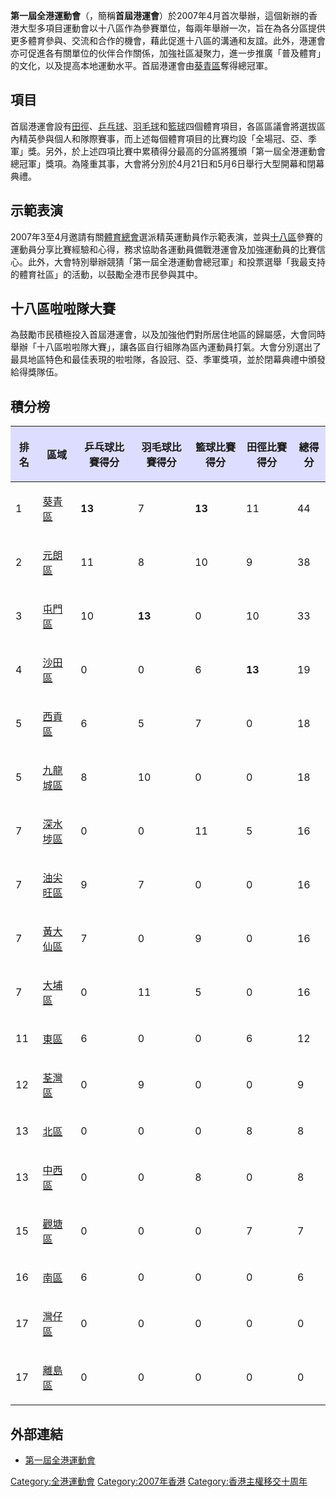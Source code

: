 {{Unreferenced|time=2018-07-13T14:11:35+00:00}}
{{Infobox AllGames
| Name = 第一屆全港運動會
| Logo = 
| Size = 
| Optional caption = 
| Host city = {{HKG}}
| Provinces and cities participating = 18
| Athletes participating = 1287人
| Events = 4項運動
| Opening ceremony = 2007年4月21日
| Closing ceremony = 2007年5月6日
| Officially opened by = [[香港特區行政長官|香港特區行政長官]][[曾蔭權|曾蔭權]]
| Athlete's Oath = [[梁達成|梁達成]]（[[元朗區|元朗區]]）
| Judge's Oath = 
| Olympic Torch = [[許海峰|許海峰]]、[[鄧亞萍|鄧亞萍]]、[[黃金寶|黃金寶]]
| Stadium = [[小西灣運動場|小西灣運動場]]
}}

'''第一屆全港運動會'''（{{lang-en|The 1st Hong Kong Games}}，簡稱'''首屆港運會'''）於2007年4月首次舉辦，這個新辦的香港大型多項目運動會以十八區作為參賽單位，每兩年舉辦一次，旨在為各分區提供更多體育參與、交流和合作的機會，藉此促進十八區的溝通和友誼。此外，港運會亦可促進各有關單位的伙伴合作關係，加強社區凝聚力，進一步推廣「普及體育」的文化，以及提高本地運動水平。首屆港運會由[[葵青區|葵青區]]奪得總冠軍。

== 項目 ==
首屆港運會設有[[田徑|田徑]]、[[乒乓球|乒乓球]]、[[羽毛球|羽毛球]]和[[籃球|籃球]]四個體育項目，各區區議會將選拔區內精英參與個人和隊際賽事，而上述每個體育項目的比賽均設「全場冠、亞、季軍」獎。另外，於上述四項比賽中累積得分最高的分區將獲頒「第一屆全港運動會總冠軍」獎項。為隆重其事，大會將分別於4月21日和5月6日舉行大型開幕和閉幕典禮。 

== 示範表演 ==
2007年3至4月邀請有關[[體育總會|體育總會]]選派精英運動員作示範表演，並與[[香港行政區劃|十八區]]參賽的運動員分享比賽經驗和心得，務求協助各運動員備戰港運會及加強運動員的比賽信心。此外，大會特別舉辦競猜「第一屆全港運動會總冠軍」和投票選舉「我最支持的體育社區」的活動，以鼓勵全港市民參與其中。

== 十八區啦啦隊大賽 ==
為鼓勵市民積極投入首屆港運會，以及加強他們對所居住地區的歸屬感，大會同時舉辦「十八區啦啦隊大賽」，讓各區自行組隊為區內運動員打氣。大會分別選出了最具地區特色和最佳表現的啦啦隊，各設冠、亞、季軍獎項，並於閉幕典禮中頒發給得獎隊伍。

== 積分榜 ==

{| class="wikitable sortable sortable" 
! style="background:#DDDDFF;" | 排名 
! style="background:#DDDDFF;" | 區域
! style="background:#DDDDFF;" | 乒乓球比賽得分
! style="background:#DDDDFF;" | 羽毛球比賽得分
! style="background:#DDDDFF;" | 籃球比賽得分
! style="background:#DDDDFF;" | 田徑比賽得分
! style="background:#DDDDFF;" | 總得分
|-
| 1 || [[葵青區|葵青區]] || '''13''' || 7 || '''13''' || 11 || 44
|-
| 2 || [[元朗區|元朗區]] || 11 || 8 || 10 || 9 || 38
|-
| 3 || [[屯門區|屯門區]] || 10 || '''13''' || 0 || 10 || 33
|-
| 4 || [[沙田區|沙田區]] || 0 || 0 || 6 || '''13''' || 19
|-
| 5 || [[西貢區|西貢區]] || 6 || 5 || 7 || 0 || 18
|-
| 5 || [[九龍城區|九龍城區]] || 8 || 10 || 0 || 0 || 18 
|-
| 7 || [[深水埗區|深水埗區]] || 0 || 0 || 11 || 5 || 16
|-
| 7 || [[油尖旺區|油尖旺區]] || 9 || 7 || 0 || 0 || 16
|-
| 7 || [[黃大仙區|黃大仙區]] || 7 || 0 || 9 || 0 || 16
|-
| 7 || [[大埔區|大埔區]] || 0 || 11 || 5 || 0 || 16
|-
| 11 || [[東區_(香港)|東區]] || 6 || 0 || 0 || 6 || 12
|-
| 12 ||[[荃灣區|荃灣區]] || 0 || 9 || 0 || 0 || 9
|-
| 13 || [[北區_(香港)|北區]] || 0 || 0 || 0 || 8 || 8
|-
| 13 || [[中西區_(香港)|中西區]] || 0 || 0 || 8 || 0 || 8
|-
| 15 || [[觀塘區|觀塘區]] || 0 || 0 || 0 || 7 || 7
|-
| 16 || [[南區_(香港)|南區]] || 6 || 0 || 0 || 0 || 6
|-
| 17 || [[灣仔區|灣仔區]] || 0 || 0 || 0 || 0 || 0
|-
| 17 || [[離島區|離島區]] || 0 || 0 || 0 || 0 || 0
|}

== 外部連結 ==
* [https://web.archive.org/web/20070621123128/http://www.lcsd.gov.hk/specials/hkg/b5/introduction.php 第一屆全港運動會]

{{Hong Kong Games}}

[[Category:全港運動會|Category:全港運動會]]
[[Category:2007年香港|Category:2007年香港]]
[[Category:香港主權移交十周年|Category:香港主權移交十周年]]